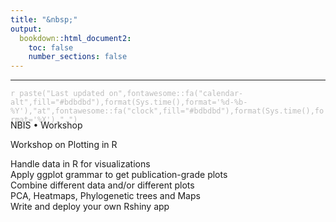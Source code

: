 ```yaml
---
title: "&nbsp;"
output:
  bookdown::html_document2:
    toc: false
    number_sections: false
---
```


<div class="container landing-container">
<div class="row landing-div" style="position:relative;">
<div class="col" style="align-self:center;position:absolute;top:50px;">
<div class="row">

<div class="col-md-12 flex-box">
<p class="landing-subtitle">
<span style="display:block;">NBIS • Workshop</span>
</p>
</div>

<div class="col-md-12 flex-box">
<p class="landing-title">
<span style="display:block;">Workshop on Plotting in R</span>
<span style="display:block;"></span>
</p>
</div>

<div class="col-md-12 flex-box">
<p class="medium landing-bullets">
<span style="display:block;">Handle data in R for visualizations</span>
<span style="display:block;">Apply ggplot grammar to get publication-grade plots</span>
<span style="display:block;">Combine different data and/or different plots</span>
<span style="display:block;">PCA, Heatmaps, Phylogenetic trees and Maps</span>
<span style="display:block;">Write and deploy your own Rshiny app</span>
</p>
</div>

</div>
</div>
</div>

***

<div class="landing-update">
<p class="small" style="color:#bdbdbd;">
`r paste("Last updated on",fontawesome::fa("calendar-alt",fill="#bdbdbd"),format(Sys.time(),format='%d-%b-%Y'),"at",fontawesome::fa("clock",fill="#bdbdbd"),format(Sys.time(),format='%X'),".")`
</p>
</div>

</div>

